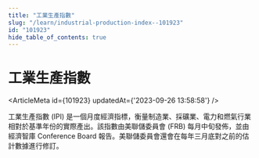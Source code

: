 ```yaml
---
title: "工業生產指數"
slug: "/learn/industrial-production-index--101923"
id: "101923"
hide_table_of_contents: true
---
```



# 工業生產指數

<ArticleMeta id={101923} updatedAt={'2023-09-26 13:58:58'} />
<div className='border-solid border-b border-t-0 my-4 border-[var(--ifm-color-gray-300)]' />

工業生產指數 (IPI) 是一個月度經濟指標，衡量制造業、採礦業、電力和燃氣行業相對於基準年份的實際產出。該指數由美聯儲委員會 (FRB) 每月中旬發佈，並由經濟智庫 Conference Board 報告。美聯儲委員會還會在每年三月底對之前的估計數據進行修訂。
